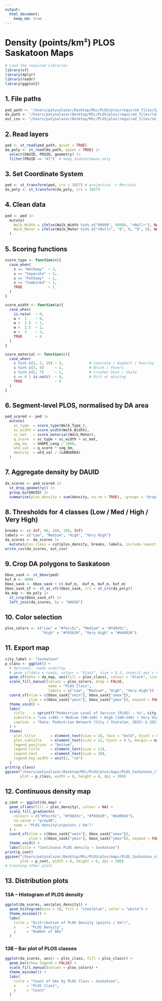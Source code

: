 ```yaml
---
output:
  html_document:
    keep_md: true
---
```


# Density (points/km²) PLOS Saskatoon Maps

```r
# Load the required Libraries
library(sf)
library(dplyr)
library(readr)
library(ggplot2)
```

## 1. File paths 

```r
ped_path <- "/Users/patysalazar/Desktop/MSc/PLOS/plos/required_files/Saskatoon_ped_1.shp"
da_path <- "/Users/patysalazar/Desktop/MSc/PLOS/plos/required_files/lda_000b21a_e/lda_000b21a_e.shp"
out_csv <- "/Users/patysalazar/Desktop/MSc/PLOS/plos/required_files/sk_da_plos_score.csv"
```

## 2.  Read layers 

```r
ped <- st_read(ped_path, quiet = TRUE)
da_poly <- st_read(da_path, quiet = TRUE) |>
  select(DAUID, PRUID, geometry) |>
  filter(PRUID == "47")  # keep Saskatchewan only
```

  
## 3.  Set Coordinate System

```r
ped <- st_transform(ped, crs = 3857) # projection -> Mercator
da_poly <- st_transform(da_poly, crs = 3857)
```


## 4.  Clean data 

```r
ped <- ped |>
  mutate(
    Walk_Width = ifelse(Walk_Width %in% c("99999", 99999, "<Null>"), NA, Walk_Width) |> as.numeric(),
    Walk_Mater = ifelse(Walk_Mater %in% c("<Null>", "0", 0, "9", 9), NA, Walk_Mater) |> as.integer()
  )
```


## 5.  Scoring functions 

```r
score_type <- function(x){
  case_when(
    x == "Walkway"  ~ 3,
    x == "Separate" ~ 3,
    x == "Pathway"  ~ 2,
    x == "Combined" ~ 1,
    TRUE            ~ 1
  )
}
```

```r
score_width <- function(w){
  case_when(
    is.na(w)  ~ 0,
    w <  1    ~ 0,
    w <  1.5  ~ 1,
    w <  2.5  ~ 2,
    w <  3    ~ 3,
    TRUE      ~ 4
  )
}
```

```r
score_material <- function(c){
  case_when(
    c %in% c(1, 2, 10) ~ 3,            # Concrete / Asphalt / Overlay
    c %in% c(3, 4)     ~ 2,            # Brick / Pavers
    c %in% c(5, 7)     ~ 1,            # Crusher Dust / Shale
    c == 6 | is.na(c)  ~ 0,            # Dirt or missing
    TRUE               ~ 0
  )
}
```


## 6.  Segment-level PLOS, normalised by DA area 

```r
ped_scored <- ped |>
  mutate(
    sc_type  = score_type(Walk_Type_),           
    sc_width = score_width(Walk_Width),
    sc_mat   = score_material(Walk_Mater),
    q_score  = sc_type + sc_width + sc_mat,      
    seg_km   = SHAPE_Leng / 1000,                
    wtd_val  = q_score * seg_km,
    density  = wtd_val / (LANDAREA)        
  )
```


## 7.  Aggregate density by DAUID 

```r
da_scores <- ped_scored |>
  st_drop_geometry() |>
  group_by(DAUID) |>
  summarise(plos_density = sum(density, na.rm = TRUE), .groups = "drop")
```

## 8.  Thresholds for 4 classes (Low / Med / High / Very High) 

```r
breaks <- c(-Inf, 80, 160, 240, Inf) 
labels <- c("Low", "Medium", "High", "Very High")
da_scores <- da_scores |>
  mutate(plos_class = cut(plos_density, breaks, labels, include.lowest = TRUE))
write_csv(da_scores, out_csv)
```


## 9.  Crop DA polygons to Saskatoon 

```r
bbox_sask <- st_bbox(ped)
buf_m <- 4000                          
bbox_sask <- bbox_sask + c(-buf_m, -buf_m, buf_m, buf_m)
bbox_sask_sf <- st_as_sfc(bbox_sask, crs = st_crs(da_poly))
da_map <- da_poly |>
  st_crop(bbox_sask_sf) |>
  left_join(da_scores, by = "DAUID")
```

  
## 10.  Color selection 

```r
plos_colors <- c("Low" = "#fecc5c", "Medium" = "#fd8d3c",
                 "High" = "#f03b20", "Very High" = "#bd0026")
```


## 11.  Export map  

```r
city_label <- "Saskatoon"
p_class <- ggplot() +
  # Optional: roads underlay
  # geom_sf(data = roads, colour = "black", size = 0.3, inherit.aes = FALSE) +
  geom_sf(data = da_map, aes(fill = plos_class), colour = "black", size = 0.05) +
  scale_fill_manual(values = plos_colors, drop = FALSE,
                    name = "PLOS Class",
                    labels = c("Low", "Medium", "High", "Very High")) +
  coord_sf(xlim = c(bbox_sask["xmin"], bbox_sask["xmax"]),
           ylim = c(bbox_sask["ymin"], bbox_sask["ymax"]), expand = FALSE) +
  theme_void() +
  labs(
    title    = sprintf("Pedestrian Level of Service (PLOS) – %s", city_label),
    subtitle = "Low (<80) • Medium (80–160) • High (160–240) • Very High (>240)  [points / km²]",
    caption  = "Data: Pedestrian Network (City / StatsCan, 2025) & 2021 Dissemination Areas"
  ) +
  theme(
    plot.title       = element_text(size = 16, face = "bold", hjust = 0.5),
    plot.subtitle    = element_text(size = 12, hjust = 0.5, margin = margin(b = 5)),
    legend.position  = "bottom",
    legend.title     = element_text(size = 12),
    legend.text      = element_text(size = 10),
    legend.key.width = unit(2, "cm")
  )
print(p_class)
ggsave("/Users/patysalazar/Desktop/MSc/PLOS/plos/maps/PLOS_Saskatoon_classes.png",
       plot = p_class, width = 8, height = 6, dpi = 300)
```

       
## 12. Continuous density map 

```r
p_cont <- ggplot(da_map) +
  geom_sf(aes(fill = plos_density), colour = NA) +
  scale_fill_gradientn(
    colours = c("#fecc5c", "#fd8d3c", "#f03b20", "#bd0026"),
    na.value = "grey90",
    name = "PLOS density\n(points / km²)"
  ) +
  coord_sf(xlim = c(bbox_sask["xmin"], bbox_sask["xmax"]),
           ylim = c(bbox_sask["ymin"], bbox_sask["ymax"]), expand = FALSE) +
  theme_void() +
  labs(title = "Continuous PLOS density – Saskatoon")
print(p_cont)
ggsave("/Users/patysalazar/Desktop/MSc/PLOS/plos/maps/PLOS_Saskatoon_continuous.png",
       plot = p_cont, width = 8, height = 6, dpi = 300)
# Creating other plots
```


## 13.  Distribution plots  

### 13A – Histogram of PLOS density

```r
ggplot(da_scores, aes(plos_density)) +
  geom_histogram(bins = 30, fill = "steelblue", color = "white") +
  theme_minimal() +
  labs(
    title = "Distribution of PLOS Density (points / km²)",
    x     = "PLOS Density",
    y     = "Number of DAs"
  )
```

### 13B – Bar plot of PLOS classes

```r
ggplot(da_scores, aes(x = plos_class, fill = plos_class)) +
  geom_bar(show.legend = FALSE) +
  scale_fill_manual(values = plos_colors) +
  theme_minimal() +
  labs(
    title = "Count of DAs by PLOS Class — Saskatoon",
    x     = "PLOS Class",
    y     = "Count"
  )
```

